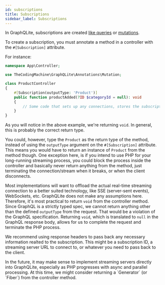 ```yaml
---
id: subscriptions
title: Subscriptions
sidebar_label: Subscriptions
---
```


In GraphQLite, subscriptions are created [like queries](queries.mdx) or [mutations](mutations.mdx).

To create a subscription, you must annotate a method in a controller with the `#[Subscription]` attribute.

For instance:

```php
namespace App\Controller;

use TheCodingMachine\GraphQLite\Annotations\Mutation;

class ProductController
{
    #[Subscription(outputType: 'Product')]
    public function productAdded(?ID $categoryId = null): void
    {
        // Some code that sets up any connections, stores the subscription details, etc.
    }
}
```

As you will notice in the above example, we're returning `void`.  In general, this is probably the
correct return type.

You could, however, type the `Product` as the return type of the method, instead
of using the `outputType` argument on the `#[Subscription]` attribute.  This means you
would have to return an instance of `Product` from the method though.  One exception here, is if
you intend to use PHP for your long-running streaming process, you could block the process inside
the controller and basically never return anything from the method, just terminating the
connection/stream when it breaks, or when the client disconnects.

Most implementations will want to offload the actual real-time streaming connection to a better suited
technology, like SSE (server-sent events), WebSockets, etc.  GraphQLite does not make any assumptions
here.  Therefore, it's most practical to return `void` from the controller method.  Since GraphQL
is a strictly typed spec, we cannot return anything other than the defined `outputType` from the request.
That would be a violation of the GraphQL specification.  Returning `void`, which is translated to `null`
in the GraphQL response body, allows for us to complete the request and terminate the PHP process.

We recommend using response headers to pass back any necessary information realted to the subscription.
This might be a subscription ID, a streaming server URL to connect to, or whatever you need to pass
back to the client.

<div class="alert alert--info">
  In the future, it may make sense to implement streaming servers directly into GraphQLite, especially
  as PHP progresses with async and parallel processing.  At this time, we might consider returning a
  `Generator` (or `Fiber`) from the controller method.
</div>
